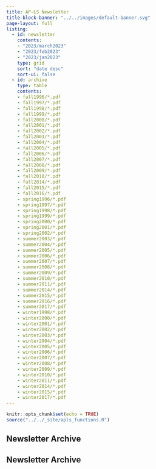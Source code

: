```yaml
---
title: AP-LS Newsletter
title-block-banner: "../../images/default-banner.svg"
page-layout: full
listing: 
  - id: newsletter
    contents:
    - "2023/march2023"
    - "2023/feb2023"
    - "2023/jan2023"
    type: grid
    sort: "date desc"
    sort-ui: false
  - id: archive
    type: table
    contents: 
    - fall1996/*.pdf
    - fall1997/*.pdf
    - fall1998/*.pdf
    - fall1999/*.pdf
    - fall2000/*.pdf
    - fall2001/*.pdf
    - fall2002/*.pdf
    - fall2003/*.pdf
    - fall2004/*.pdf
    - fall2005/*.pdf
    - fall2006/*.pdf
    - fall2007/*.pdf
    - fall2008/*.pdf
    - fall2009/*.pdf
    - fall2010/*.pdf
    - fall2014/*.pdf
    - fall2015/*.pdf
    - fall2016/*.pdf
    - spring1996/*.pdf
    - spring1997/*.pdf
    - spring1998/*.pdf
    - spring1999/*.pdf
    - spring2000/*.pdf
    - spring2001/*.pdf
    - spring2002/*.pdf
    - summer2003/*.pdf
    - summer2004/*.pdf
    - summer2005/*.pdf
    - summer2006/*.pdf
    - summer2007/*.pdf
    - summer2008/*.pdf
    - summer2009/*.pdf
    - summer2010/*.pdf
    - summer2011/*.pdf
    - summer2014/*.pdf
    - summer2015/*.pdf
    - summer2016/*.pdf
    - summer2017/*.pdf
    - winter1998/*.pdf
    - winter2000/*.pdf
    - winter2001/*.pdf
    - winter2002/*.pdf
    - winter2003/*.pdf
    - winter2004/*.pdf
    - winter2005/*.pdf
    - winter2006/*.pdf
    - winter2007/*.pdf
    - winter2008/*.pdf
    - winter2009/*.pdf
    - winter2010/*.pdf
    - winter2011/*.pdf
    - winter2014/*.pdf
    - winter2015/*.pdf
    - winter2017/*.pdf
---
```

```r
knitr::opts_chunk$set(echo = TRUE)
source("../../_site/apls_functions.R")
```


## Newsletter Archive
```{=html}
<div class="gallery">
  <div class="gallery__icon-column">
      <i class="fa-solid fa-newspaper fa-3x" title="Newsletter" aria-hidden="true"></i>
  </div>
  <div class="gallery__list-column">
```

::: {#newsletter}
:::

## Newsletter Archive
```{=html}
<div class="gallery">
  <div class="gallery__icon-column">
      <i class="fa-solid fa-newspaper fa-3x" title="Newsletter" aria-hidden="true"></i>
  </div>
  <div class="gallery__list-column">
```

::: {#archive}
:::